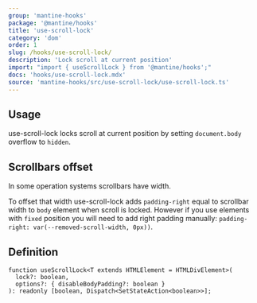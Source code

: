 ```yaml
---
group: 'mantine-hooks'
package: '@mantine/hooks'
title: 'use-scroll-lock'
category: 'dom'
order: 1
slug: /hooks/use-scroll-lock/
description: 'Lock scroll at current position'
import: "import { useScrollLock } from '@mantine/hooks';"
docs: 'hooks/use-scroll-lock.mdx'
source: 'mantine-hooks/src/use-scroll-lock/use-scroll-lock.ts'
---
```



## Usage

use-scroll-lock locks scroll at current position by setting `document.body` overflow to `hidden`.

<Demo data={HooksDemos.useScrollLockDemo} />

## Scrollbars offset

In some operation systems scrollbars have width.

To offset that width use-scroll-lock adds `padding-right` equal to scrollbar width to `body` element when scroll is locked.
However if you use elements with `fixed` position you will need to add right padding manually: `padding-right: var(--removed-scroll-width, 0px))`.

## Definition

```tsx
function useScrollLock<T extends HTMLElement = HTMLDivElement>(
  lock?: boolean,
  options?: { disableBodyPadding?: boolean }
): readonly [boolean, Dispatch<SetStateAction<boolean>>];
```
